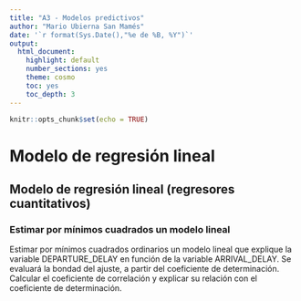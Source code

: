 ```yaml
---
title: "A3 - Modelos predictivos"
author: "Mario Ubierna San Mamés"
date: '`r format(Sys.Date(),"%e de %B, %Y")`'
output:
  html_document:
    highlight: default
    number_sections: yes
    theme: cosmo
    toc: yes
    toc_depth: 3
---
```


```r
knitr::opts_chunk$set(echo = TRUE)
```


# Modelo de regresión lineal

## Modelo de regresión lineal (regresores cuantitativos)

### Estimar por mínimos cuadrados un modelo lineal

Estimar por mínimos cuadrados ordinarios un modelo lineal que explique la variable DEPARTURE_DELAY en función de la variable ARRIVAL_DELAY. Se evaluará la bondad del ajuste, a partir
del coeficiente de determinación. Calcular el coeficiente de correlación y explicar su relación con el
coeficiente de determinación.